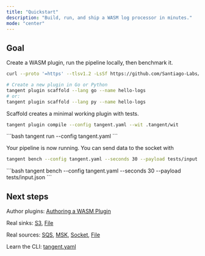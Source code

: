 ```yaml
---
title: "Quickstart"
description: "Build, run, and ship a WASM log processor in minutes."
mode: "center"
---
```


## Goal

Create a WASM plugin, run the pipeline locally, then benchmark it.

<Steps>
  <Step title="Install Tangent">

```bash curl
curl --proto '=https' --tlsv1.2 -LsSf https://github.com/Santiago-Labs/tangent/releases/download/latest/tangent-cli-installer.sh | sh
```
  </Step>
  <Step title="Scaffold a plugin">

```bash
# Create a new plugin in Go or Python
tangent plugin scaffold --lang go --name hello-logs
# or:
tangent plugin scaffold --lang py --name hello-logs
```
Scaffold creates a minimal working plugin with tests.
  </Step>
  <Step title="Compile">
```bash
tangent plugin compile --config tangent.yaml --wit .tangent/wit
```
  </Step>
  <Step title="Run the pipeline">
```bash
tangent run --config tangent.yaml
```

Your pipeline is now running. You can send data to the socket with
```bash
tangent bench --config tangent.yaml --seconds 30 --payload tests/input.json
```
  </Step>
  <Step title="Benchmark">
```bash
tangent bench --config tangent.yaml --seconds 30 --payload tests/input.json
```
  </Step>
</Steps>

## Next steps
Author plugins: [Authoring a WASM Plugin](/plugins/authoring)

Real sinks: [S3](/configuration/sinks/s3), [File](/configuration/sinks/file)

Real sources: [SQS](/configuration/sources/sqs), [MSK](/configuration/sources/msk), [Socket](/configuration/sources/socket), [File](/configuration/sources/file)

Learn the CLI: [tangent.yaml](/configuration/tangent-yaml)

